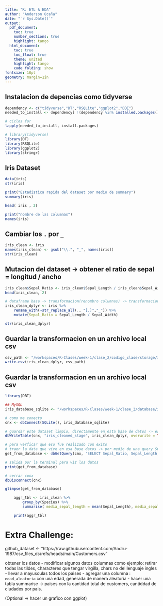 ```yaml
---
title: "R: ETL & EDA"
author: "Anderson Ocaña"
date: "`r Sys.Date()`"
output: 
  pdf_document:
    toc: true
    number_sections: true
    highlight: tango
  html_document:
    toc: true
    toc_float: true
    theme: united
    highlight: tango
    code_folding: show
fontsize: 10pt
geometry: margin=1in
---
```


## Instalacion de depencias como tidyverse
```R
dependency <- c("tidyverse","DT","RSQLite","ggplot2","DBI")
needed_to_install <- dependency[ !(dependency %in% installed.packages()[,"Package"])]

# ciclos for
lapply(needed_to_install, install.packages)
```


```R
# library(tidyverse)
library(DT)
library(RSQLite)
library(ggplot2)
library(stringr)
```

## Iris Dataset
```R
data(iris)
str(iris)

print("Estadistica rapida del dataset por medio de summary")
summary(iris)
```


```R
head( iris , 2)

print("nombre de las columnas")
names(iris)
```


## Cambiar los `.` por `_`
```R

iris_clean <- iris
names(iris_clean) <- gsub("\\.", "_", names(iris))
str(iris_clean)

```

## Mutacion del dataset -> obtener el ratio de sepal = longitud / ancho
```R
iris_clean$Sepal_Ratio <- iris_clean$Sepal_Length / iris_clean$Sepal_Width
head(iris_clean, 2)
```

```R

# dataframe base -> transformacion(renombro columnas) -> transformacion (generar una columna en base a un calculo que es el ratio) ->(output) un dataframe con las modificaciones pertinentes
iris_clean_dplyr <- iris %>% 
    rename_with(~str_replace_all(., "[.]","_")) %>%
    mutate(Sepal_Ratio = Sepal_Length / Sepal_Width)

str(iris_clean_dplyr)
```

## Guardar la transformacion en un archivo local csv
```R
csv_path <- "/workspaces/R-Clases/week-1/clase_2/codigo_clase/storage/iris.csv"
write.csv(iris_clean_dplyr, csv_path)
```


## Guardar la transformacion en un archivo local csv
```R
library(DBI)

## MySQL
iris_database_sqlite <- "/workspaces/R-Clases/week-1/clase_2/database/iris_sqlite.db"

# como me conecto
cnx <- dbConnect(SQLite(), iris_database_sqlite)

# guardar este dataset limpio, directamente en esta base de datos -> esta tabla particular
dbWriteTable(cnx, "iris_cleaned_stage", iris_clean_dplyr, overwrite = TRUE)

# para verficar que eso fue realizado con exito
# traer la data que vive en esa base datos -> por medio de una query SQL
get_from_database <- dbGetQuery(cnx, "SELECT Sepal_Ratio, Sepal_Length, Petal_Length FROM iris_cleaned_stage LIMIT 10")

# salida por la terminal para viz los datos
print(get_from_database)

# cerrar conx
dbDisconnect(cnx)

glimpse(get_from_database)
```


```R

    aggr_tbl <- iris_clean %>%
        group_by(Species) %>%
        summarise( media_sepal_length = mean(Sepal_Length), media_sepal_width = mean(Sepal_Width))

    print(aggr_tbl)
```

# Extra  Challenge:

github_dataset <- "https://raw.githubusercontent.com/Andru-1987/csv_files_ds/refs/heads/main/Customers.csv"

obtener los datos 
- modificar algunos datos columnas como ejemplo:  retirar todas las tildes, characteres que tengar virgilla, chars no del lenguaje ingles
- llevar a mayusculas todos los paises
- agregar una columna : `edad_aleatoria` con una edad, generada de manera aleatoria
- hacer una tabla summarise -> paises con la cantidad total de customers, cantiddad de ciudades por pais.

(Optional -> hacer un grafico con ggplot)